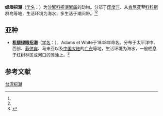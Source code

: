 {{Speciesbox
| name = 绿眼招潮
| status = NE
| status_system = IUCN
| status_ref =<ref name='id106161'/>
| image = Fiddler Crab (Uca chlorophthalmus) - GRB.JPG
| genus = Uca
| species = chlorophthalmus
| authority = (Milne-Edwards, 1837)<ref name='id106161'>''[http://www.sealifebase.org/summary/SpeciesSummary.php?id=106161 Uca chlorophthalmus]''. SeaLifeBase site, 2010-3-23.[2011.5.30]</ref>
}}

'''绿眼招潮'''（[[学名|学名]]：{{lang|la|''Uca chlorophthalmus''}}）为[[沙蟹科|沙蟹科]][[招潮蟹属|招潮蟹属]]的动物。分部于[[印度洋|印度洋]]、从[[肯尼亚|肯尼亚]]至[[科科斯|科科斯]]群岛等地，生活环境为海水，多生活于潮间带。<ref name='id106161'/><ref name='id11936'/>

==亚种==
* '''[[粗腿绿眼招潮|粗腿绿眼招潮]]'''（[[学名|学名]]：{{lang|la|''Uca chlorophthalmus crassipes''}}），Adams et White于1848年命名。分布于太平洋中、西部、[[菲律宾|菲律宾]]、马来亚以及[[中国大陆|中国大陆]]的[[广东|广东]]等地，生活环境为海水，一般栖息于红树林区或河口的滩涂上。<ref name='id11936'>{{cite web| url =http://www.bioinfo.cn/db05/BjdwSpecies.php?action=view&id=11936| title =粗腿绿眼招潮| work =《中国动物物种编目数据库》| publisher =中国科学院微生物研究所| author =中国科学院动物研究所| accessdate =2009-04-28| deadurl =yes| archiveurl =https://web.archive.org/web/20160305025508/http://www.bioinfo.cn/db05/BjdwSpecies.php?action=view&id=11936| archivedate =2016-03-05}}</ref>

== 参考文献 ==
{{Wikispecies|Uca chlorophthalmus}}
{{Commons category|Uca chlorophthalmus}}
{{reflist}}
{{Taxonbar|from=Q7876621}}

[[Category:招潮属|台湾招潮]]


{{螃蟹小作品}}